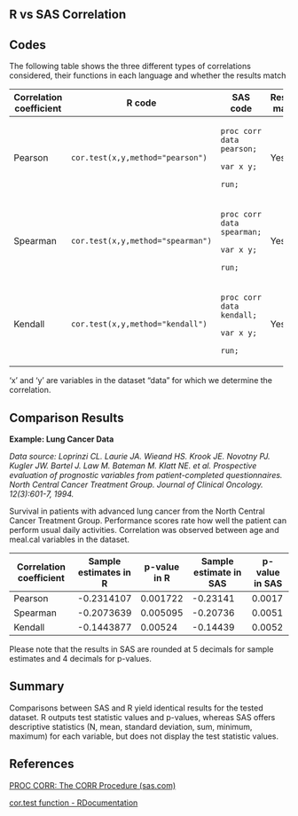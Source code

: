 ## R vs SAS Correlation

## Codes

The following table shows the three different types of correlations considered, their functions in each language and whether the results match

+-------------------------+-----------------------------------+----------------------------+---------------+
| Correlation coefficient | R code                            | SAS code                   | Results match |
+=========================+===================================+============================+===============+
| Pearson                 | `cor.test(x,y,method="pearson")`  | `proc corr data pearson;`  | Yes           |
|                         |                                   |                            |               |
|                         |                                   | `var x y;`                 |               |
|                         |                                   |                            |               |
|                         |                                   | `run;`                     |               |
+-------------------------+-----------------------------------+----------------------------+---------------+
| Spearman                | `cor.test(x,y,method="spearman")` | `proc corr data spearman;` | Yes           |
|                         |                                   |                            |               |
|                         |                                   | `var x y;`                 |               |
|                         |                                   |                            |               |
|                         |                                   | `run;`                     |               |
+-------------------------+-----------------------------------+----------------------------+---------------+
| Kendall                 | `cor.test(x,y,method="kendall")`  | `proc corr data kendall;`  | Yes           |
|                         |                                   |                            |               |
|                         |                                   | `var x y;`                 |               |
|                         |                                   |                            |               |
|                         |                                   | `run;`                     |               |
+-------------------------+-----------------------------------+----------------------------+---------------+

'x' and 'y' are variables in the dataset "data" for which we determine the correlation.

## Comparison Results

**Example: Lung Cancer Data**

*Data source:* *Loprinzi CL. Laurie JA. Wieand HS. Krook JE. Novotny PJ. Kugler JW. Bartel J. Law M. Bateman M. Klatt NE. et al. Prospective evaluation of prognostic variables from patient-completed questionnaires. North Central Cancer Treatment Group. Journal of Clinical Oncology. 12(3):601-7, 1994.*

Survival in patients with advanced lung cancer from the North Central Cancer Treatment Group. Performance scores rate how well the patient can perform usual daily activities. Correlation was observed between age and meal.cal variables in the dataset.

| Correlation coefficient | Sample estimates in R | p-value in R | Sample estimate in SAS | p-value in SAS |
|-------------------------|-----------------------|--------------|------------------------|----------------|
| Pearson                 | -0.2314107            | 0.001722     | -0.23141               | 0.0017         |
| Spearman                | -0.2073639            | 0.005095     | -0.20736               | 0.0051         |
| Kendall                 | -0.1443877            | 0.00524      | -0.14439               | 0.0052         |

Please note that the results in SAS are rounded at 5 decimals for sample estimates and 4 decimals for p-values.

## Summary 

Comparisons between SAS and R yield identical results for the tested dataset. R outputs test statistic values and p-values, whereas SAS offers descriptive statistics (N, mean, standard deviation, sum, minimum, maximum) for each variable, but does not display the test statistic values.

## References

[PROC CORR: The CORR Procedure (sas.com)](https://support.sas.com/documentation/cdl/en/procstat/63104/HTML/default/viewer.htm#corr_toc.htm)

[cor.test function - RDocumentation](https://www.rdocumentation.org/packages/stats/versions/3.6.2/topics/cor.test)
